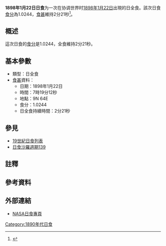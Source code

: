 {{Infobox Solar eclipse
| Year        = 1898
| Month       = 1
| Day         = 22
| Type        = 日全食
| Image       = SE1898Jan22T.png
| Image size  = 200px
| Image intro = 1898年1月22日日全食路徑圖
  <!--   日食資料   -->
| Gamma       = 0.5079
| Mag         = 1.0244
| Saros       = [[日食沙羅週期139|139]]
| Saros total = 
| Saros seq   = 
  <!--     食甚     -->
| Duration    = 2分21秒
| Location    = 
| Coords      = 
| Width       = 96公里
  <!--   開始時間   -->
| Partial     = 
| Start type  = 
| Centre      = 
| Greatest    = 07:19:12
  <!--     倒數     -->
| hour        = 07
| minute      = 19
| second      = 12
| Duration_s  = 
}}
'''1898年1月22日日食'''为一次在协调世界时[[1898年|1898年]][[1月22日|1月22日]]出現的日全食。該次日食[[食分|食分]]為1.0244，[[食甚|食甚]]維持2分21秒<ref name="nasa_catalog_list">{{cite web |url=http://eclipse.gsfc.nasa.gov/SEcat5/SE1801-1900.html |title=Catalog of Solar Eclipses: 1801 to 1900 |language=en |publisher=[[NASA|NASA]] |accessdate=2009-07-26 |archiveurl=https://web.archive.org/web/20150112204733/http://eclipse.gsfc.nasa.gov/SEcat5/SE1801-1900.html |archivedate=2015-01-12 |deadurl=no }}</ref>。

== 概述 ==
這次日食的[[食分|食分]]是1.0244，全食維持2分21秒。

== 基本參數 ==
{{NoteUTC}}
* 類型：日全食
*[[食甚|食甚]]資料：
** 日期：1898年1月22日
** 時間：7時19分12秒 
** 地點：9N 64E
** 食分：1.0244
** 日全食持續時間：2分21秒

== 參見 ==
{{日食主題}}
* [[19世紀日食列表|19世紀日食列表]]
* [[日食沙羅週期139|日食沙羅週期139]]

== 註釋 ==
{{NoteFoot}}

== 參考資料 ==
{{reflist}}

== 外部連結 ==
* [http://eclipse.gsfc.nasa.gov/solar.html NASA日食專頁]{{Wayback|url=http://eclipse.gsfc.nasa.gov/solar.html |date=20190108200537 }}{{en icon}}

{{日食}}

[[Category:1890年代日食|Category:1890年代日食]]


{{Eclipse-stub}}
